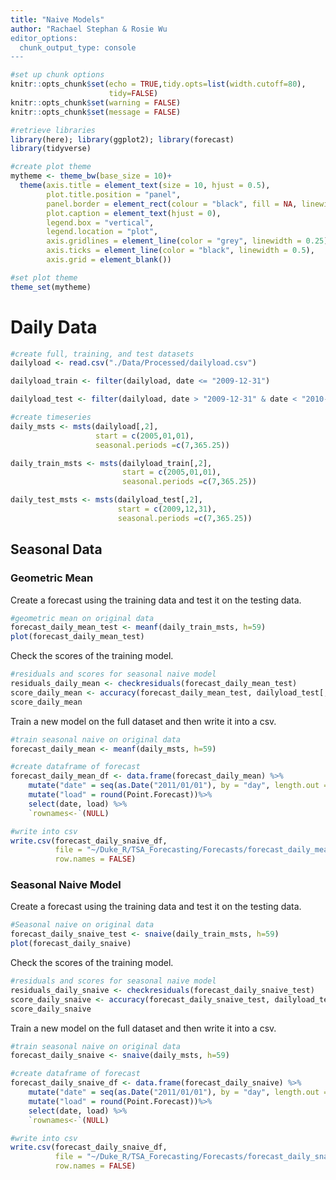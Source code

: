 ```yaml
---
title: "Naive Models"
author: "Rachael Stephan & Rosie Wu
editor_options: 
  chunk_output_type: console
---
```


```r
#set up chunk options
knitr::opts_chunk$set(echo = TRUE,tidy.opts=list(width.cutoff=80), 
                      tidy=FALSE) 
knitr::opts_chunk$set(warning = FALSE)
knitr::opts_chunk$set(message = FALSE)
```

```r
#retrieve libraries
library(here); library(ggplot2); library(forecast)
library(tidyverse)
```

```r
#create plot theme
mytheme <- theme_bw(base_size = 10)+
  theme(axis.title = element_text(size = 10, hjust = 0.5),
        plot.title.position = "panel",
        panel.border = element_rect(colour = "black", fill = NA, linewidth = 0.25),
        plot.caption = element_text(hjust = 0),
        legend.box = "vertical",
        legend.location = "plot",
        axis.gridlines = element_line(color = "grey", linewidth = 0.25),
        axis.ticks = element_line(color = "black", linewidth = 0.5),
        axis.grid = element_blank())

#set plot theme
theme_set(mytheme)
```

# Daily Data
```r
#create full, training, and test datasets
dailyload <- read.csv("./Data/Processed/dailyload.csv")

dailyload_train <- filter(dailyload, date <= "2009-12-31")

dailyload_test <- filter(dailyload, date > "2009-12-31" & date < "2010-02-28")

#create timeseries
daily_msts <- msts(dailyload[,2],
                   start = c(2005,01,01), 
                   seasonal.periods =c(7,365.25))

daily_train_msts <- msts(dailyload_train[,2],
                         start = c(2005,01,01), 
                         seasonal.periods =c(7,365.25))

daily_test_msts <- msts(dailyload_test[,2],
                        start = c(2009,12,31), 
                        seasonal.periods =c(7,365.25))
```

## Seasonal Data

### Geometric Mean
Create a forecast using the training data and test it on the testing data. 

```r
#geometric mean on original data
forecast_daily_mean_test <- meanf(daily_train_msts, h=59)
plot(forecast_daily_mean_test)
```

Check the scores of the training model.

```r
#residuals and scores for seasonal naive model
residuals_daily_mean <- checkresiduals(forecast_daily_mean_test)
score_daily_mean <- accuracy(forecast_daily_mean_test, dailyload_test[,2])
score_daily_mean
```

Train a new model on the full dataset and then write it into a csv.

```r
#train seasonal naive on original data
forecast_daily_mean <- meanf(daily_msts, h=59) 

#create dataframe of forecast
forecast_daily_mean_df <- data.frame(forecast_daily_mean) %>%
    mutate("date" = seq(as.Date("2011/01/01"), by = "day", length.out = 59)) %>%
    mutate("load" = round(Point.Forecast))%>%
    select(date, load) %>%
    `rownames<-`(NULL) 

#write into csv
write.csv(forecast_daily_snaive_df, 
          file = "~/Duke_R/TSA_Forecasting/Forecasts/forecast_daily_mean.csv",
          row.names = FALSE)
```


### Seasonal Naive Model

Create a forecast using the training data and test it on the testing data. 

```r
#Seasonal naive on original data
forecast_daily_snaive_test <- snaive(daily_train_msts, h=59)
plot(forecast_daily_snaive)
```

Check the scores of the training model.

```r
#residuals and scores for seasonal naive model
residuals_daily_snaive <- checkresiduals(forecast_daily_snaive_test)
score_daily_snaive <- accuracy(forecast_daily_snaive_test, dailyload_test[,2])
score_daily_snaive
```

Train a new model on the full dataset and then write it into a csv.

```r
#train seasonal naive on original data
forecast_daily_snaive <- snaive(daily_msts, h=59) 

#create dataframe of forecast
forecast_daily_snaive_df <- data.frame(forecast_daily_snaive) %>%
    mutate("date" = seq(as.Date("2011/01/01"), by = "day", length.out = 59)) %>%
    mutate("load" = round(Point.Forecast))%>%
    select(date, load) %>%
    `rownames<-`(NULL) 

#write into csv
write.csv(forecast_daily_snaive_df, 
          file = "~/Duke_R/TSA_Forecasting/Forecasts/forecast_daily_snaive.csv",
          row.names = FALSE)
```

